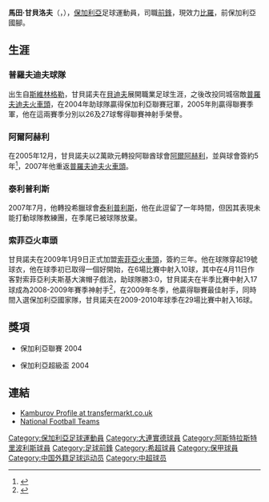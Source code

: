 {{noteTA|G1=足球
|T=zh-hans:马丁·卡巴洛夫; zh-hk:馬田·甘貝洛夫;
|1=zh-hans:马丁·卡巴洛夫; zh-hk:馬田·甘貝洛夫;
|2=zh-hans:卡巴洛夫; zh-hk:甘貝諾夫;
}}
{{Infobox Football biography |
  playername = 甘貝諾夫 |
| image =
| fullname = Martin Kamburov |
  dateofbirth = {{birth date and age|mf=yes|1980|10|13}} |
  cityofbirth = [[哈斯科沃州|斯維林格勒]] |
  countryofbirth = [[保加利亞|保加利亞]] |
  height = {{Height|m=1.88}} |
  currentclub  = [[舊扎戈拉貝羅足球俱樂部|比羅]] |
  clubnumber = 11|
  position = [[前鋒_(足球)|前鋒]] |
  youthyears = 1990–98 |
  youthclubs = [[博特夫足球俱樂部|貝迪夫]] |
  years = 1998–99<br/>2000<br/>2000–01<br/>2001<br/>2001–02<br/>2002–06<br/>2006–07<br/>2007<br/>2007–08<br/>2009–10<br/>2010- |
  clubs = [[博特夫足球俱樂部|貝迪夫]]<br/>[[普羅夫迪夫火車頭足球俱樂部|普羅夫迪夫火車頭]]<br/>{{tsl|en|FC Svilengrad 1921||斯維林格勒}}<br/>[[博特夫足球俱樂部|貝迪夫]]<br/>[[普列文斯巴達足球會|保利文斯巴達]]<br/>[[普羅夫迪夫火車頭足球俱樂部|普羅夫迪夫火車頭]]<br/>[[艾沙比阿爾阿里杜拜足球會|阿爾阿赫利]]<br/>[[普羅夫迪夫火車頭足球俱樂部|普羅夫迪夫火車頭]]<br/>[[阿斯特拉斯特里波利斯足球俱乐部|阿斯特拉斯特里波利斯]]<br/>[[索菲亞火車頭足球俱樂部|索菲亞火車頭]]<br/>[[大連實德|大連實德]] |
  caps(goals) ={{0}}12 {{0}}{{0}}(2)<br/>{{0}}{{0}}4 {{0}}{{0}}(0)<br/>{{0}}19 {{0}}{{0}}(7)<br/>{{0}}{{0}}9 {{0}}{{0}}(1)<br/>{{0}}31 {{0}}{{0}}(6)<br/>{{0}}91 {{0}}(73)<br/>{{0}}33 {{0}}(16)<br/>{{0}}11 {{0}}{{0}}(5)<br/>{{0}}10 {{0}}{{0}}(0)<br/>{{0}}44 {{0}}(33)<br/>63 {{0}}(27) |
  nationalyears = 2004–|
  nationalteam = [[保加利亞國家足球隊|保加利亞]]|
  nationalcaps(goals) = {{0}}14 {{0}}{{0}}(0)|
  pcupdate = 3-11-2012 |
  ntupdate = May 26, 2010|}}
'''馬田·甘貝洛夫'''（'''{{lang-bg|Мартин Камбуров}}'''，{{bd|1980年|10月13日|catIDx=Martin Kamburov}}），[[保加利亞|保加利亞]]足球運動員，司職[[前鋒_(足球)|前鋒]]，現效力[[舊扎戈拉貝羅足球俱樂部|比羅]]，前保加利亞國腳。

==生涯==
===普羅夫迪夫球隊===
出生自[[哈斯科沃州|斯維林格勒]]，甘貝諾夫在[[博特夫足球俱樂部|貝迪夫]]展開職業足球生涯，之後改投同城宿敵[[普羅夫迪夫火車頭足球俱樂部|普羅夫迪夫火車頭]]，在2004年助球隊贏得保加利亞聯賽冠軍，2005年則贏得聯賽季軍，他在這兩賽季分別以26及27球奪得聯賽神射手榮譽。

===阿爾阿赫利===
在2005年12月，甘貝諾夫以2萬歐元轉投阿聯酋球會[[艾沙比阿爾阿里杜拜足球會|阿爾阿赫利]]，並與球會簽約5年<ref>{{cite web|url=http://footballbulgaria.gol.bg/article.php?id=494|publisher=footballbulgaria.gol.bg|title=Kamburov signed with Al-Ahli|accessdate=December 7, 2005|deadurl=yes|archiveurl=https://web.archive.org/web/20070928043828/http://footballbulgaria.gol.bg/article.php?id=494|archivedate=2007-09-28}}</ref>，2007年他重返[[普羅夫迪夫火車頭足球俱樂部|普羅夫迪夫火車頭]]。

===泰利普利斯===
2007年7月，他轉投希臘球會[[阿斯特拉斯特里波利斯足球俱乐部|泰利普利斯]]，他在此逗留了一年時間，但因其表現未能打動球隊教練團，在季尾已被球隊放棄。

===索菲亞火車頭===
甘貝諾夫在2009年1月9日正式加盟[[索菲亞火車頭足球俱樂部|索菲亞火車頭]]，簽約三年。他在球隊穿起19號球衣，他在球季初已取得一個好開始，在6場比賽中射入10球，其中在4月11日作客對索菲亞利夫斯基大演帽子戲法，助球隊勝3:0，甘貝諾夫在半季比賽中射入17球成為2008-2009年賽季神射手<ref>{{cite web|url=http://www.uefa.com/footballeurope/news/kind=2/newsid=836867.html|publisher=uefa.com|title=Kamburov honoured as Bulgaria's best|accessdate=June 8, 2009|archive-date=2012-09-15|archive-url=https://www.webcitation.org/6AgxFY5Sr?url=http://www.uefa.com/memberassociations/index.html|dead-url=no}}</ref>，在2009年冬季，他贏得聯賽最佳射手，同時間入選保加利亞國家隊，甘貝諾夫在2009-2010年球季在29場比賽中射入16球。

==獎項==
* {{flagicon|Bulgaria}} 保加利亞聯賽 2004
* {{flagicon|Bulgaria}} 保加利亞超級盃 2004

==連結==
*[https://web.archive.org/web/20100323002701/http://www.transfermarkt.co.uk/en/spieler/27808/martin-kamburov/profil.html Kamburov Profile at transfermarkt.co.uk] 
*[http://www.national-football-teams.com/v2/player.php?id=1126 National Football Teams] {{Wayback|url=http://www.national-football-teams.com/v2/player.php?id=1126 |date=20121011180947 }}
{{Reflist}}

{{2010年中超分类名单大连}}
{{2011年中超分类名单大连}}
{{2012年中超分类名单大连实德}}

{{DEFAULTSORT:Kamburov, Martin}}
[[Category:保加利亞足球運動員|Category:保加利亞足球運動員]]
[[Category:大連實德球員|Category:大連實德球員]]
[[Category:阿斯特拉斯特里波利斯球員|Category:阿斯特拉斯特里波利斯球員]]
[[Category:足球前鋒|Category:足球前鋒]]
[[Category:希超球員|Category:希超球員]]
[[Category:保甲球員|Category:保甲球員]]
[[Category:中国外籍足球运动员|Category:中国外籍足球运动员]]
[[Category:中超球员|Category:中超球员]]